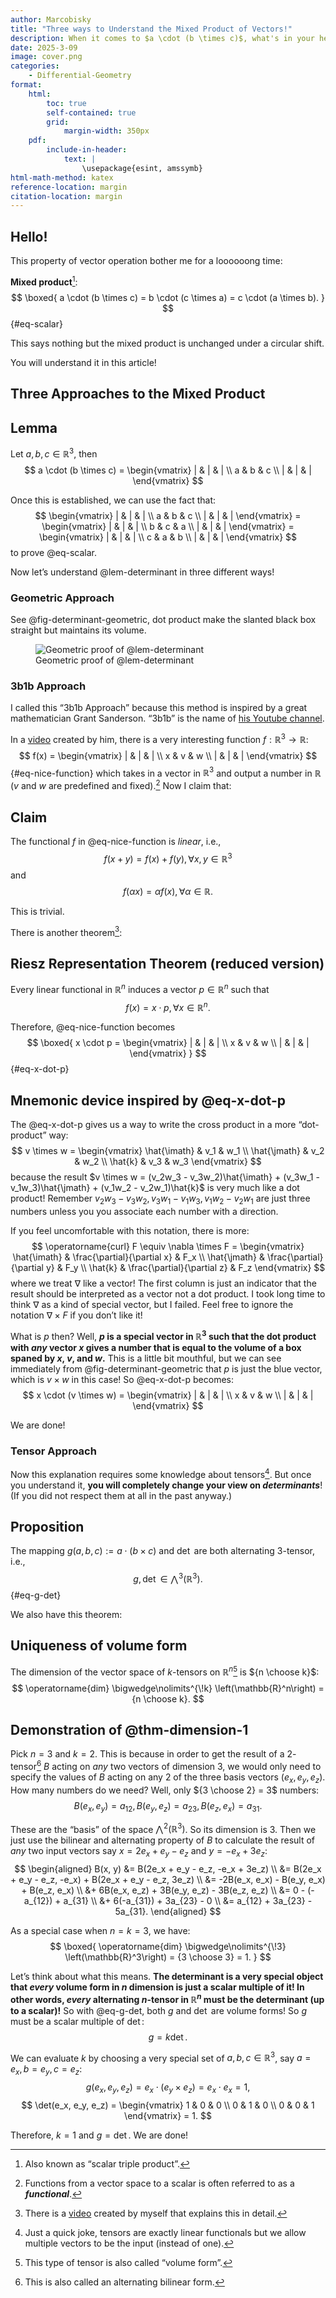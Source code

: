 ```yaml
---
author: Marcobisky
title: "Three ways to Understand the Mixed Product of Vectors!"
description: When it comes to $a \cdot (b \times c)$, what's in your head?
date: 2025-3-09
image: cover.png
categories:
    - Differential-Geometry
format: 
    html:
        toc: true
        self-contained: true
        grid: 
            margin-width: 350px
    pdf:
        include-in-header:
            text: |
                \usepackage{esint, amssymb}
html-math-method: katex
reference-location: margin
citation-location: margin
---
```


## Hello!

This property of vector operation bother me for a loooooong time:

**Mixed product**[^scalar-triple-product]:
$$
\boxed{
a \cdot (b \times c) = b \cdot (c \times a) = c \cdot (a \times b).
}
$${#eq-scalar}

This says nothing but the mixed product is unchanged under a circular shift.

[^scalar-triple-product]: Also known as "scalar triple product".

You will understand it in this article!

## Three Approaches to the Mixed Product

<!-- ----------------------------------------- -->
::: {.callout-tip icon=false}
## Lemma
::: {#lem-determinant .callout-lem}
Let $a, b, c \in \mathbb{R}^3$, then
$$
a \cdot (b \times c) = 
\begin{vmatrix}
| & | & | \\
a & b & c \\
| & | & | 
\end{vmatrix}
$$
:::
:::
<!-- ----------------------------------------- -->

Once this is established, we can use the fact that:
$$
\begin{vmatrix}
| & | & | \\
a & b & c \\
| & | & | 
\end{vmatrix} = 
\begin{vmatrix}
| & | & | \\
b & c & a \\
| & | & | 
\end{vmatrix} = 
\begin{vmatrix}
| & | & | \\
c & a & b \\
| & | & | 
\end{vmatrix}
$$
to prove @eq-scalar. 

Now let's understand @lem-determinant in three different ways!

### Geometric Approach

See @fig-determinant-geometric, dot product make the slanted black box straight but maintains its volume.

![Geometric proof of @lem-determinant](determinant-geometric.png){#fig-determinant-geometric}

### 3b1b Approach

I called this "3b1b Approach" because this method is inspired by a great mathematician Grant Sanderson. "3b1b" is the name of [his Youtube channel](https://www.youtube.com/@3blue1brown).

In a [video](https://www.youtube.com/watch?v=BaM7OCEm3G0) created by him, there is a very interesting function $f: \mathbb{R}^3 \to \mathbb{R}$:
$$
f(x) = 
\begin{vmatrix}
| & | & | \\
x & v & w \\
| & | & | 
\end{vmatrix}
$${#eq-nice-function}
which takes in a vector in $\mathbb{R}^3$ and output a number in $\mathbb{R}$ ($v$ and $w$ are predefined and fixed).[^functional] Now I claim that:

[^functional]: Functions from a vector space to a scalar is often referred to as a ***functional***.

<!-- ----------------------------------------- -->
::: {.callout-tip icon=false}
## Claim
::: {#thm-claim .callout-thm}
The functional $f$ in @eq-nice-function is *linear*, i.e., 
$$
f(x + y) = f(x) + f(y), \forall x, y \in \mathbb{R}^3
$$
and
$$
f(\alpha x) = \alpha f(x), \forall \alpha \in \mathbb{R}.
$$
:::
:::
<!-- ----------------------------------------- -->

This is trivial.

There is another theorem[^bilibili]:

[^bilibili]: There is a [video](https://www.bilibili.com/video/BV1AterevErt/?spm_id_from=333.1387.list.card_archive.click&vd_source=42579e22289b6144ba0b2bdcf99834e3) created by myself that explains this in detail.

<!-- ----------------------------------------- -->
::: {.callout-tip icon=false}
## Riesz Representation Theorem (reduced version)
::: {#thm-riesz .callout-thm}
Every linear functional in $\mathbb{R}^n$ induces a vector $p \in \mathbb{R}^n$ such that
$$
f(x) = x \cdot p, \forall x \in \mathbb{R}^n.
$$
:::
:::
<!-- ----------------------------------------- -->


Therefore, @eq-nice-function becomes
$$
\boxed{
x \cdot p = 
\begin{vmatrix}
| & | & | \\
x & v & w \\
| & | & | 
\end{vmatrix}
}
$${#eq-x-dot-p}

<!-- ----------------------------------------- -->
::: {.callout-note icon=true collapse=true}
## Mnemonic device inspired by @eq-x-dot-p
The @eq-x-dot-p gives us a way to write the cross product in a more "dot-product" way:
$$
v \times w =
\begin{vmatrix}
\hat{\imath} & v_1 & w_1 \\
\hat{\jmath} & v_2 & w_2 \\
\hat{k} & v_3 & w_3
\end{vmatrix}
$$
because the result $v \times w = (v_2w_3 - v_3w_2)\hat{\imath} + (v_3w_1 - v_1w_3)\hat{\jmath} + (v_1w_2 - v_2w_1)\hat{k}$ is very much like a dot product! Remember $v_2w_3 - v_3w_2, v_3w_1 - v_1w_3, v_1w_2 - v_2w_1$ are just three numbers unless you you associate each number with a direction.


If you feel uncomfortable with this notation, there is more:
$$
\operatorname{curl} F 
\equiv \nabla \times F =
\begin{vmatrix}
\hat{\imath} & \frac{\partial}{\partial x} & F_x \\
\hat{\jmath} & \frac{\partial}{\partial y} & F_y \\
\hat{k} & \frac{\partial}{\partial z} & F_z
\end{vmatrix}
$$
where we treat $\nabla$ like a vector! The first column is just an indicator that the result should be interpreted as a vector not a dot product. I took long time to think $\nabla$ as a kind of special vector, but I failed. Feel free to ignore the notation $\nabla \times F$ if you don't like it!
:::
<!-- ----------------------------------------- -->


What is $p$ then? Well, **$p$ is a special vector in $\mathbb{R}^3$ such that the dot product with *any* vector $x$ gives a number that is equal to the volume of a box spaned by $x$, $v$, and $w$.** This is a little bit mouthful, but we can see immediately from @fig-determinant-geometric that $p$ is just the blue vector, which is $v \times w$ in this case! So @eq-x-dot-p becomes:
$$
x \cdot (v \times w) = \begin{vmatrix}
| & | & | \\
x & v & w \\
| & | & | 
\end{vmatrix}
$$

We are done!


### Tensor Approach

Now this explanation requires some knowledge about tensors[^tensors]. But once you understand it, **you will completely change your view on *determinants***! (If you did not respect them at all in the past anyway.)

[^tensors]: Just a quick joke, tensors are exactly linear functionals but we allow multiple vectors to be the input (instead of one).

<!-- ----------------------------------------- -->
::: {.callout-tip icon=false}
## Proposition
::: {#prp-alternating .callout-prp}
The mapping $g(a, b, c) := a \cdot (b \times c)$ and $\det$ are both alternating 3-tensor, i.e.,
$$
g, \det \in \bigwedge\nolimits^{\!3} \left(\mathbb{R}^3\right).
$${#eq-g-det}
:::
:::
<!-- ----------------------------------------- -->



We also have this theorem:

<!-- ----------------------------------------- -->
::: {.callout-tip icon=false}
## Uniqueness of volume form
::: {#thm-dimension-1 .callout-thm}
The dimension of the vector space of $k$-tensors on $\mathbb{R}^n$[^volume] is ${n \choose k}$:
$$
\operatorname{dim} \bigwedge\nolimits^{\!k} \left(\mathbb{R}^n\right) = {n \choose k}.
$$
:::
:::
<!-- ----------------------------------------- -->

[^volume]: This type of tensor is also called "volume form".

<!-- ----------------------------------------- -->
::: {.callout-note icon=true collapse=true}
## Demonstration of @thm-dimension-1

Pick $n = 3$ and $k = 2$. This is because in order to get the result of a $2$-tensor[^bilinear-form] $B$ acting on *any* two vectors of dimension $3$, we would only need to specify the values of $B$ acting on any $2$ of the three basis vectors ($e_x, e_y, e_z$). How many numbers do we need? Well, only ${3 \choose 2} = 3$ numbers:
$$
B(e_x, e_y) = a_{12}, B(e_y, e_z) = a_{23}, B(e_z, e_x) = a_{31}.
$$

[^bilinear-form]: This is also called an alternating bilinear form.

These are the "basis" of the space $\bigwedge\nolimits^{\!2} \left(\mathbb{R}^3\right)$. So its dimension is $3$. Then we just use the bilinear and alternating property of $B$ to calculate the result of *any* two input vectors say $x = 2e_x + e_y - e_z$ and $y = -e_x + 3e_z$:
$$
\begin{aligned}
B(x, y) 
&= B(2e_x + e_y - e_z, -e_x + 3e_z) \\
&= B(2e_x + e_y - e_z, -e_x) + B(2e_x + e_y - e_z, 3e_z) \\
&= -2B(e_x, e_x) - B(e_y, e_x) + B(e_z, e_x) \\
&+ 6B(e_x, e_z) + 3B(e_y, e_z) - 3B(e_z, e_z) \\
&= 0 - (-a_{12}) + a_{31} \\
&+ 6(-a_{31}) + 3a_{23} - 0 \\
&= a_{12} + 3a_{23} - 5a_{31}.
\end{aligned}
$$
:::
<!-- ----------------------------------------- -->


As a special case when $n = k = 3$, we have:
$$
\boxed{
\operatorname{dim} \bigwedge\nolimits^{\!3} \left(\mathbb{R}^3\right) = {3 \choose 3} = 1.
}
$$

Let's think about what this means. **The determinant is a very special object that *every* volume form in $n$ dimension is just a scalar multiple of it! In other words, *every* alternating $n$-tensor in $\mathbb{R}^n$ must be the determinant (up to a scalar)!** So with @eq-g-det, both $g$ and $\det$ are volume forms! So $g$ must be a scalar multiple of $\det$:
$$
g = k \det.
$$

We can evaluate $k$ by choosing a very special set of $a, b, c \in \mathbb{R}^3$, say $a = e_x, b = e_y, c = e_z$:
$$
g(e_x, e_y, e_z) = e_x \cdot (e_y \times e_z) = e_x \cdot e_x = 1,
$$
$$
\det(e_x, e_y, e_z) =
\begin{vmatrix}
1 & 0 & 0 \\
0 & 1 & 0 \\
0 & 0 & 1
\end{vmatrix} = 1.
$$

Therefore, $k = 1$ and $g = \det$. We are done!